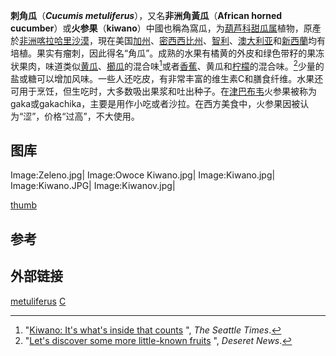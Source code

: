 {{Speciesbox
| taxon = Cucumis metuliferus
| image = Cucumis-metuliferus-halves.jpg
| image_caption = 
| binomial_authority = E. Mey
}}
{{nutritionalvalue | name=Horned Melon, raw | kJ=183| water=88.97 g | protein=1.78 g | fat=1.26 g | ash=0.44 g | carbs=7.56 g | | calcium_mg=13 | iron_mg=1.13 | magnesium_mg=40 | phosphorus_mg=37 | potassium_mg=123 | sodium_mg=2 | zinc_mg=0.48 | copper_mg=0.020 | manganese_mg=0.039 | vitC_mg=5.3 | thiamin_mg=0.025 | riboflavin_mg=0.015 | niacin_mg=0.565 | pantothenic_mg=0.183 | vitB6_mg=0.063 | folate_ug=3 | vitA_ug=7 | betacarotene_ug=88 | | note=[http://ndb.nal.usda.gov/ndb/search/list?qlookup=09451&format=Full Link to USDA Database entry] | source_usda=1 }}

'''刺角瓜'''（'''''Cucumis metuliferus'''''），又名'''非洲角黃瓜'''（'''African horned cucumber'''）或'''火参果'''（'''kiwano'''）中國也稱為窩瓜，为[[葫芦科|葫芦科]][[甜瓜属|甜瓜属]]植物，原產於[[非洲|非洲]][[喀拉哈里沙漠|喀拉哈里沙漠]]，現在美国[[加州|加州]]、[[密西西比州|密西西比州]]、[[智利|智利]]、[[澳大利亚|澳大利亚]]和[[新西蘭|新西蘭]]均有培植。果实有瘤刺，因此得名“角瓜”。成熟的水果有橘黄的外皮和绿色带籽的果冻状果肉，味道类似[[黄瓜|黄瓜]]、[[櫛瓜|櫛瓜]]的混合味<ref>"[http://community.seattletimes.nwsource.com/archive/?date=20060222&slug=hornedmelon22 Kiwano: It's what's inside that counts] {{Wayback|url=http://community.seattletimes.nwsource.com/archive/?date=20060222&slug=hornedmelon22 |date=20111021090042 }}", ''The Seattle Times''.</ref>或者[[香蕉|香蕉]]、黄瓜和[[柠檬|柠檬]]的混合味。<ref>"[http://deseretnews.com/article/1,5143,695254222,00.html Let's discover some more little-known fruits] {{Wayback|url=http://deseretnews.com/article/1,5143,695254222,00.html |date=20100728210143 }}", ''Deseret News''.</ref>少量的盐或糖可以增加风味。一些人还吃皮，有非常丰富的维生素C和膳食纤维。水果还可用于烹饪，但生吃时，大多数吸出果浆和吐出种子。在[[津巴布韦|津巴布韦]]火参果被称为gaka或gakachika，主要是用作小吃或者沙拉。在西方美食中，火参果因被认为“涩”，价格“过高”，不大使用。

== 图库 ==
<gallery>
Image:Zeleno.jpg|
Image:Owoce Kiwano.jpg|
Image:Kiwano.jpg|
Image:Kiwano.JPG|
Image:Kiwanov.jpg|
</gallery>
[[image:Kiwano_2009.jpg|thumb]]
== 参考 ==
{{Reflist}}

== 外部链接 ==
{{Commons category|Cucumis metuliferus}}
{{Taxonbar|from=Q41318}}

[[Category:黄瓜属|metuliferus]]
[[Category:水果|C]]
